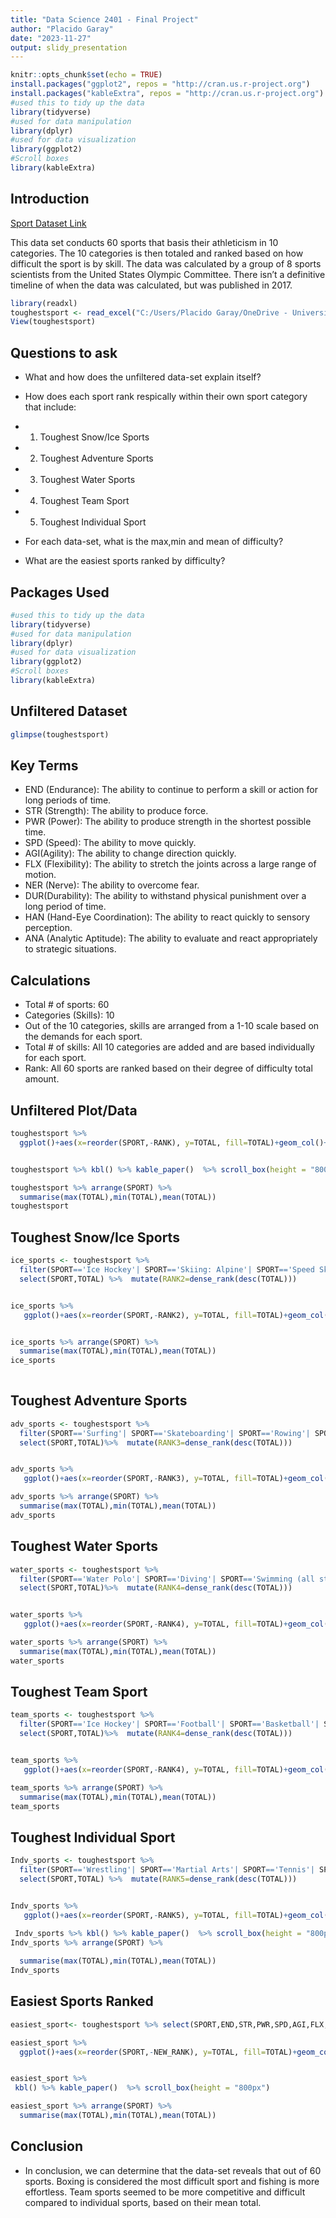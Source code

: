 ---
title: "Data Science 2401 - Final Project"
author: "Placido Garay"
date: "2023-11-27"
output: slidy_presentation
---

```{r setup, include=FALSE}
knitr::opts_chunk$set(echo = TRUE)
install.packages("ggplot2", repos = "http://cran.us.r-project.org")
install.packages("kableExtra", repos = "http://cran.us.r-project.org")
#used this to tidy up the data
library(tidyverse)
#used for data manipulation
library(dplyr)
#used for data visualization
library(ggplot2)
#Scroll boxes
library(kableExtra)
```

## Introduction

[Sport Dataset Link](https://data.world/coreyhermanson/toughest-sport-by-skill)

This data set conducts 60 sports that basis their athleticism in 10 categories. The 10 categories is then totaled and ranked based on how difficult the sport is by skill. The data was calculated by a group of 8 sports scientists from the United States Olympic Committee. There isn't a definitive timeline of when the data was calculated, but was published in 2017.


```{r, include=FALSE}
library(readxl)
toughestsport <- read_excel("C:/Users/Placido Garay/OneDrive - University of Houston Downtown/Desktop/R files/Final Project/toughestsport.xlsx")
View(toughestsport)

```

## Questions to ask
- What and how does the unfiltered data-set explain itself?
- How does each sport rank respically within their own sport category that include:

- 1. Toughest Snow/Ice Sports
- 2. Toughest Adventure Sports
- 3. Toughest Water Sports
- 4. Toughest Team Sport
- 5. Toughest Individual Sport

- For each data-set, what is the max,min and mean of difficulty?
- What are the easiest sports ranked by difficulty?

## Packages Used
```{r, echo = T}
#used this to tidy up the data
library(tidyverse)
#used for data manipulation
library(dplyr)
#used for data visualization
library(ggplot2)
#Scroll boxes
library(kableExtra)
```

## Unfiltered Dataset

```{r, echo=TRUE}
glimpse(toughestsport)
```

## Key Terms
- END (Endurance): The ability to continue to perform a skill or action for long periods of time.
- STR (Strength): The ability to produce force.
- PWR (Power): The ability to produce strength in the shortest possible time.
- SPD (Speed): The ability to move quickly.
- AGI(Agility): The ability to change direction quickly.
- FLX (Flexibility): The ability to stretch the joints across a large range of motion.
- NER (Nerve): The ability to overcome fear.
- DUR(Durability): The ability to withstand physical punishment over a long period of time.
- HAN (Hand-Eye Coordination): The ability to react quickly to sensory perception.
- ANA (Analytic Aptitude): The ability to evaluate and react appropriately to strategic situations.



## Calculations
- Total # of sports: 60
- Categories (Skills): 10
- Out of the 10 categories, skills are arranged from a 1-10 scale based on the demands for each sport.
- Total # of skills: All 10 categories are added and are based individually for each sport.
- Rank: All 60 sports are ranked based on their degree of difficulty total amount.




## Unfiltered Plot/Data
```{r, echo=FALSE}
toughestsport %>% 
  ggplot()+aes(x=reorder(SPORT,-RANK), y=TOTAL, fill=TOTAL)+geom_col()+ labs(title = 'Degree of difficulty in 60 sports',x='Sports',y='Total')+coord_flip()+ geom_text(aes(label=TOTAL,size=2.5))+scale_size_identity()


toughestsport %>% kbl() %>% kable_paper()  %>% scroll_box(height = "800px")

toughestsport %>% arrange(SPORT) %>% 
  summarise(max(TOTAL),min(TOTAL),mean(TOTAL))
toughestsport
```


## Toughest Snow/Ice Sports
```{r, echo=FALSE}
ice_sports <- toughestsport %>% 
  filter(SPORT=='Ice Hockey'| SPORT=='Skiing: Alpine'| SPORT=='Speed Skating'| SPORT=='Figure Skating'| SPORT=='Skiing: Freestyle'| SPORT=='Bobsledding/Luge'| SPORT=='Ski Jumping'| SPORT=='Skiing: Nordic'| SPORT=='Curling') %>% 
  select(SPORT,TOTAL) %>%  mutate(RANK2=dense_rank(desc(TOTAL)))


ice_sports %>% 
   ggplot()+aes(x=reorder(SPORT,-RANK2), y=TOTAL, fill=TOTAL)+geom_col()+ labs(title = 'Degree of difficulty Snow/Ice Sports',x='Sports',y='Total')+coord_flip()+geom_text(aes(label=TOTAL),position = position_jitter(width = 0))


ice_sports %>% arrange(SPORT) %>% 
  summarise(max(TOTAL),min(TOTAL),mean(TOTAL)) 
ice_sports
 

```


## Toughest Adventure Sports
```{r, echo=FALSE}
adv_sports <- toughestsport %>% 
  filter(SPORT=='Surfing'| SPORT=='Skateboarding'| SPORT=='Rowing'| SPORT=='Water Skiing'| SPORT=='Canoe/Kayak'| SPORT=='Horse Racing'| SPORT=='Cheerleading'| SPORT=='Equestrian'| SPORT=='Shooting'| SPORT=='Fishing') %>% 
  select(SPORT,TOTAL)%>%  mutate(RANK3=dense_rank(desc(TOTAL)))


adv_sports %>% 
   ggplot()+aes(x=reorder(SPORT,-RANK3), y=TOTAL, fill=TOTAL)+geom_col()+ labs(title = 'Degree of difficulty Outdoor-Adventure Sports',x='Sports',y='Total')+coord_flip()+geom_text(aes(label=TOTAL),position = position_jitter(width = 0))

adv_sports %>% arrange(SPORT) %>% 
  summarise(max(TOTAL),min(TOTAL),mean(TOTAL))
adv_sports
```

## Toughest Water Sports
```{r, echo=FALSE}
water_sports <- toughestsport %>% 
  filter(SPORT=='Water Polo'| SPORT=='Diving'| SPORT=='Swimming (all strokes): Distance'| SPORT=='Water Skiing'| SPORT=='Swimming (all strokes): Sprints'| SPORT=='Fishing') %>% 
  select(SPORT,TOTAL)%>%  mutate(RANK4=dense_rank(desc(TOTAL)))


water_sports %>% 
   ggplot()+aes(x=reorder(SPORT,-RANK4), y=TOTAL, fill=TOTAL)+geom_col()+ labs(title = 'Degree of difficulty Water Sports',x='Sports',y='Total')+coord_flip()+geom_text(aes(label=TOTAL),position = position_jitter(width = 0))

water_sports %>% arrange(SPORT) %>% 
  summarise(max(TOTAL),min(TOTAL),mean(TOTAL))
water_sports
```


## Toughest Team Sport
```{r, echo=FALSE}
team_sports <- toughestsport %>% 
  filter(SPORT=='Ice Hockey'| SPORT=='Football'| SPORT=='Basketball'| SPORT=='Baseball/Softball'| SPORT=='Soccer'| SPORT=='Water Polo'| SPORT=='Rugby'| SPORT=='Lacrosse'| SPORT=='Volleyball'| SPORT=='Team Handball'| SPORT=='Cheerleading') %>% 
  select(SPORT,TOTAL)%>%  mutate(RANK4=dense_rank(desc(TOTAL)))


team_sports %>% 
   ggplot()+aes(x=reorder(SPORT,-RANK4), y=TOTAL, fill=TOTAL)+geom_col()+ labs(title = 'Degree of difficulty Team Sports',x='Sports',y='Total')+coord_flip()+geom_text(aes(label=TOTAL),position = position_jitter(width = 0))

team_sports %>% arrange(SPORT) %>% 
  summarise(max(TOTAL),min(TOTAL),mean(TOTAL))
team_sports

```

## Toughest Individual Sport
```{r, echo=FALSE}
Indv_sports <- toughestsport %>% 
  filter(SPORT=='Wrestling'| SPORT=='Martial Arts'| SPORT=='Tennis'| SPORT=='Gymnastics'| SPORT=='Skiing: Alpine'| SPORT=='Rodeo: Steer Wrestling'| SPORT=='Speed Skating'| SPORT=='Figure Skating'| SPORT=='Volleyball'| SPORT=='Cycling: Distance'| SPORT=='Racquetball/Squash'| SPORT=='Track and Field: Pole Vault'| SPORT=='Surfing'| SPORT=='Fencing'| SPORT=='Cycling: Sprints'| SPORT=='Ski Jumping'| SPORT=='Badminton'| SPORT=='Auto Racing'| SPORT=='Diving'| SPORT=='Weight-Lifting'| SPORT=='Table Tennis'| SPORT=='Horse Racing'| SPORT=='Golf'| SPORT=='Archery'| SPORT=='Bowling'| SPORT=='Shooting'| SPORT=='Fishing'| SPORT=='Boxing') %>% 
  select(SPORT,TOTAL) %>%  mutate(RANK5=dense_rank(desc(TOTAL)))


Indv_sports %>% 
   ggplot()+aes(x=reorder(SPORT,-RANK5), y=TOTAL, fill=TOTAL)+geom_col()+ labs(title = 'Degree of difficulty Individual Sports',x='Sports',y='Total')+coord_flip()+geom_text(aes(label=TOTAL),position = position_jitter(width = 0))

 Indv_sports %>% kbl() %>% kable_paper()  %>% scroll_box(height = "800px")
Indv_sports %>% arrange(SPORT) %>% 
  
  summarise(max(TOTAL),min(TOTAL),mean(TOTAL))
Indv_sports

```
## Easiest Sports Ranked
```{r, echo=FALSE}

easiest_sport<- toughestsport %>% select(SPORT,END,STR,PWR,SPD,AGI,FLX,NER,DUR,HAN,ANA,TOTAL) %>%  mutate(NEW_RANK=dense_rank(TOTAL)) %>% arrange(NEW_RANK)

easiest_sport %>% 
  ggplot()+aes(x=reorder(SPORT,-NEW_RANK), y=TOTAL, fill=TOTAL)+geom_col()+ labs(title = 'Degree of simplicity in 54 sports',x='Sports',y='Total')+coord_flip()+ geom_text(aes(label=TOTAL,size=2.5))+scale_size_identity()


easiest_sport %>% 
 kbl() %>% kable_paper()  %>% scroll_box(height = "800px")

easiest_sport %>% arrange(SPORT) %>% 
  summarise(max(TOTAL),min(TOTAL),mean(TOTAL))
```
## Conclusion

- In conclusion, we can determine that the data-set reveals that out of 60 sports. Boxing is considered the most difficult sport and fishing is more effortless. Team sports seemed to be more competitive and difficult compared to individual sports, based on their mean total. 


